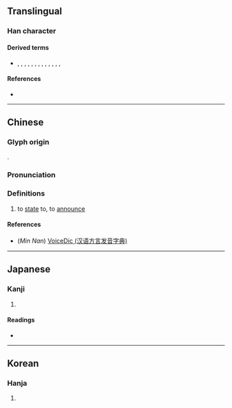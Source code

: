 {{character info/new}}
{{also|專}}
==Translingual==

===Han character===
{{Han char|rn=41|rad=寸|as=07|sn=10|four=53342|canj=IBDI|ids=⿱甫寸}}

====Derived terms====
* {{l|mul|傅}}, {{l|mul|博}}, {{l|mul|膊}}, {{l|mul|搏}}, {{l|mul|縛}}, {{l|mul|溥}}, {{l|mul|鎛}}, {{l|mul|賻}}, {{l|mul|榑}}, {{l|mul|䪙}}, {{l|mul|𩌏}}, {{l|mul|㗘}}, {{l|mul|𢾭}}, {{l|mul|髆}}

====References====
* {{Han ref|kx=0294.120|dkj=07433|dj=0582.070|hdz=10506.070|uh=5C03|ud=23555|bh=D169|bd=53609}}

----

==Chinese==
{{zh-forms}}

===Glyph origin===
{{Han etym}}
{{Han compound|甫|寸|c1=p|c2=s|t1=flat|ls=psc}}.

===Pronunciation===
{{zh-pron
|m=fū
|c=fu1
|mn=hu
|mc=y
|oc=y
|ma=
|cat=v
}}

===Definitions===
{{zh-hanzi}}

# to [[state]] to, to [[announce]]

====References====
* (''Min Nan'') [http://cn.voicedic.com/ VoiceDic (汉语方言发音字典)]

----

==Japanese==

===Kanji===
{{ja-kanji|grade=|rs=寸07}}

# {{defn|lang=ja|sort=寸07}}

====Readings====
* {{ja-readings|on=[[ふ]] (fu), [[ほ]] (ho)|kun=[[しく]] (shiku), [[あまねし]] (amaneshi), [[もと]] (moto), [[はらう]] (harau)}}

----

==Korean==

===Hanja===
{{ko-hanja|hangeul=포|eumhun=|rv=po|mr=p'o|y=pho}}

# {{defn|lang=ko|sort=寸07}}